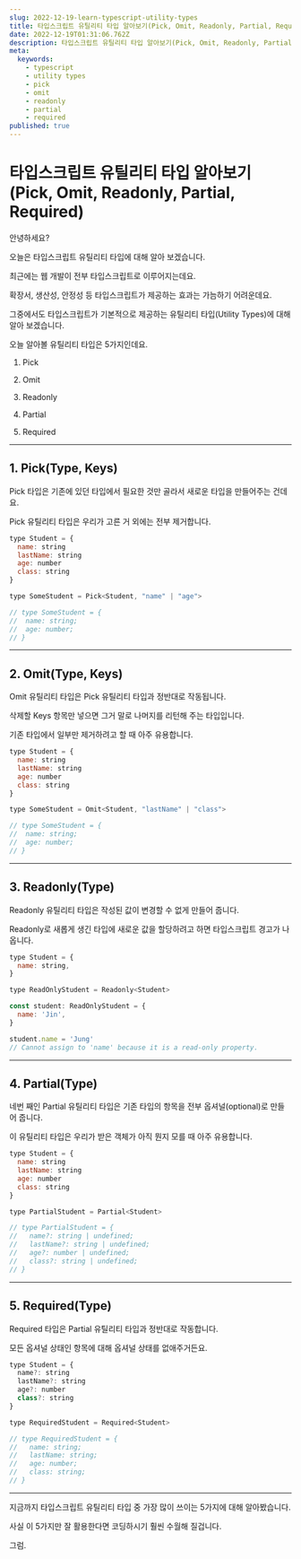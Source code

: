 ```yaml
---
slug: 2022-12-19-learn-typescript-utility-types
title: 타입스크립트 유틸리티 타입 알아보기(Pick, Omit, Readonly, Partial, Required)
date: 2022-12-19T01:31:06.762Z
description: 타입스크립트 유틸리티 타입 알아보기(Pick, Omit, Readonly, Partial, Required)
meta:
  keywords:
    - typescript
    - utility types
    - pick
    - omit
    - readonly
    - partial
    - required
published: true
---
```


# 타입스크립트 유틸리티 타입 알아보기(Pick, Omit, Readonly, Partial, Required)

안녕하세요?

오늘은 타입스크립트 유틸리티 타입에 대해 알아 보겠습니다.

최근에는 웹 개발이 전부 타입스크립트로 이루어지는데요.

확장서, 생산성, 안정성 등 타입스크립트가 제공하는 효과는 가늠하기 어려운데요.

그중에서도 타입스크립트가 기본적으로 제공하는 유틸리티 타입(Utility Types)에 대해 알아 보겠습니다.

오늘 알아볼 유틸리티 타입은 5가지인데요.

1. Pick

2. Omit

3. Readonly

4. Partial

5. Required

---

## 1. Pick(Type, Keys)

Pick 타입은 기존에 있던 타입에서 필요한 것만 골라서 새로운 타입을 만들어주는 건데요.

Pick 유틸리티 타입은 우리가 고른 거 외에는 전부 제거합니다.

```js
type Student = {
  name: string
  lastName: string
  age: number
  class: string
}

type SomeStudent = Pick<Student, "name" | "age">

// type SomeStudent = {
//  name: string;
//  age: number;
// }
```

---

## 2. Omit(Type, Keys)

Omit 유틸리티 타입은 Pick 유틸리티 타입과 정반대로 작동됩니다.

삭제할 Keys 항목만 넣으면 그거 말로 나머지를 리턴해 주는 타입입니다.

기존 타입에서 일부만 제거하려고 할 때 아주 유용합니다.

```js
type Student = {
  name: string
  lastName: string
  age: number
  class: string
}

type SomeStudent = Omit<Student, "lastName" | "class">

// type SomeStudent = {
//  name: string;
//  age: number;
// }
```

---

## 3. Readonly(Type)

Readonly 유틸리티 타입은 작성된 값이 변경할 수 없게 만들어 줍니다.

Readonly로 새롭게 생긴 타입에 새로운 값을 할당하려고 하면 타입스크립트 경고가 나옵니다.

```js
type Student = {
  name: string,
}

type ReadOnlyStudent = Readonly<Student>

const student: ReadOnlyStudent = {
  name: 'Jin',
}

student.name = 'Jung'
// Cannot assign to 'name' because it is a read-only property.
```

---

## 4. Partial(Type)

네번 째인 Partial 유틸리티 타입은 기존 타입의 항목을 전부 옵셔널(optional)로 만들어 줍니다.

이 유틸리티 타입은 우리가 받은 객체가 아직 뭔지 모를 때 아주 유용합니다.

```js
type Student = {
  name: string
  lastName: string
  age: number
  class: string
}

type PartialStudent = Partial<Student>

// type PartialStudent = {
//   name?: string | undefined;
//   lastName?: string | undefined;
//   age?: number | undefined;
//   class?: string | undefined;
// }
```

---
## 5. Required(Type)

Required 타입은 Partial 유틸리티 타입과 정반대로 작동합니다.

모든 옵셔널 상태인 항목에 대해 옵셔널 상태를 없애주거든요.

```js
type Student = {
  name?: string
  lastName?: string
  age?: number
  class?: string
}

type RequiredStudent = Required<Student>

// type RequiredStudent = {
//   name: string;
//   lastName: string;
//   age: number;
//   class: string;
// }
```

---

지금까지 타입스크립트 유틸리티 타입 중 가장 많이 쓰이는 5가지에 대해 알아봤습니다.

사실 이 5가지만 잘 활용한다면 코딩하시기 훨씬 수월해 질겁니다.

그럼.

